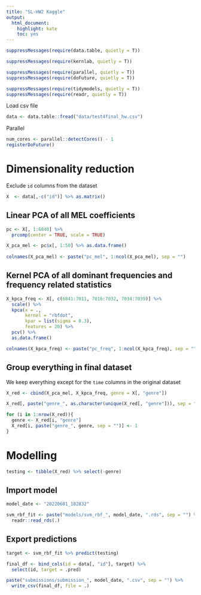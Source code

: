 ```yaml
---
title: "SL-HW2 Kaggle"
output:
  html_document:
    highlight: kate
    toc: yes
---
```


```r
suppressMessages(require(data.table, quietly = T))

suppressMessages(require(kernlab, quietly = T))

suppressMessages(require(parallel, quietly = T))
suppressMessages(require(doFuture, quietly = T))

suppressMessages(require(tidymodels, quietly = T))
suppressMessages(require(readr, quietly = T))
```

Load csv file

```r
data <- data.table::fread("data/test4final_hw.csv")
```

Parallel

```r
num_cores <- parallel::detectCores() - 1
registerDoFuture()
```

# Dimensionality reduction

Exclude `id` columns from the dataset

```r
X  <- data[,-c("id")] %>% as.matrix()
```


## Linear PCA of all MEL coefficients

```r
pc <- X[, 1:6840] %>%
  prcomp(center = TRUE, scale = TRUE)

X_pca_mel <- pc$x[, 1:50] %>% as.data.frame()
  
colnames(X_pca_mel) <- paste("pc_mel", 1:ncol(X_pca_mel), sep = "")
```

## Kernel PCA of all dominant frequencies and frequency related statistics

```r
X_kpca_freq <- X[, c(6841:7011, 7016:7032, 7034:7039)] %>%
  scale() %>%
  kpca(x = .,
       kernel = "rbfdot",
       kpar = list(sigma = 0.3),
       features = 20) %>%
  pcv() %>%
  as.data.frame()

colnames(X_kpca_freq) <- paste("pc_freq", 1:ncol(X_kpca_freq), sep = "")
```

## Group everything in final dataset

We keep everything except for the `time` columns in the original dataset
```r
X_red <- cbind(X_pca_mel, X_kpca_freq, genre = X[, "genre"])

X_red[, paste("genre_", as.character(unique(X_red[, "genre"])), sep = "")] <- 0

for (i in 1:nrow(X_red)){
  genre <- X_red[i, "genre"]
  X_red[i, paste("genre_", genre, sep = "")] <- 1
}
```

# Modelling
```r
testing <- tibble(X_red) %>% select(-genre)
```

## Import model
```r
model_date <- "20220601_182832"

svm_rbf_fit <- paste("models/svm_rbf_", model_date, ".rds", sep = "") %>%
  readr::read_rds(.)
```

## Export predictions
```r
target <- svm_rbf_fit %>% predict(testing)

final_df <- bind_cols(id = data[, "id"], target) %>%
  select(id, target = .pred)

paste("submissions/submission_", model_date, ".csv", sep = "") %>% 
  write_csv(final_df, file = .)
```
